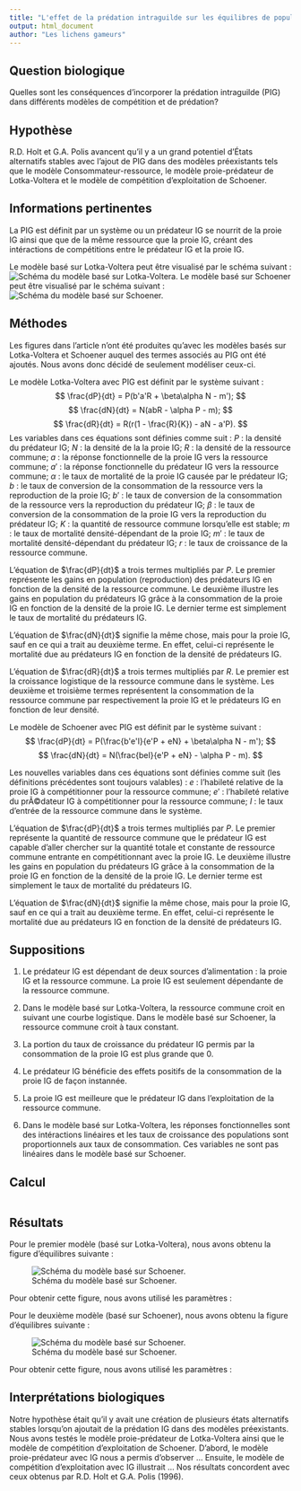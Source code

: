 ```yaml
---
title: "L'effet de la prédation intraguilde sur les équilibres de populations dans une communauté"
output: html_document
author: "Les lichens gameurs"
---
```


## Question biologique
Quelles sont les conséquences d'incorporer la prédation intraguilde (PIG) dans différents modèles de compétition et de prédation?


## Hypothèse
R.D. Holt et G.A. Polis avancent qu'il y a un grand potentiel d'États alternatifs stables avec l'ajout de PIG dans des modèles préexistants tels que le modèle Consommateur-ressource, le modèle proie-prédateur de Lotka-Voltera et le modèle de compétition d'exploitation de Schoener.


## Informations pertinentes
La PIG est définit par un système ou un prédateur IG se nourrit de la proie IG ainsi que que de la même ressource que la proie IG, créant des intéractions de compétitions entre le prédateur IG et la proie IG. 

Le modèle basé sur Lotka-Voltera peut être visualisé par le schéma suivant :
![Schéma du modèle basé sur Lotka-Voltera.](Schema_LV5.png)
Le modèle basé sur Schoener peut être visualisé par le schéma suivant :
![Schéma du modèle basé sur Schoener.](Schema_S8.png)


## Méthodes
Les figures dans l'article n'ont été produites qu'avec les modèles basés sur Lotka-Voltera et Schoener auquel des termes associés au PIG ont été ajoutés. Nous avons donc décidé de seulement modéliser ceux-ci.

Le modèle Lotka-Voltera avec PIG est définit par le système suivant :
$$
\frac{dP}{dt} = P(b'a'R + \beta\alpha N - m');
$$ 
$$
\frac{dN}{dt} = N(abR - \alpha P - m);
$$ 
$$
\frac{dR}{dt} = R(r(1 - \frac{R}{K}) - aN - a'P).
$$ 
Les variables dans ces équations sont définies comme suit :
$P$ : la densité du prédateur IG;
$N$ : la densité de la la proie IG;
$R$ : la densité de la ressource commune;
$a$ : la réponse fonctionnelle de la proie IG vers la ressource commune;
$a'$ : la réponse fonctionnelle du prédateur IG vers la ressource commune;
$\alpha$ : le taux de mortalité de la proie IG causée par le prédateur IG;
$b$ : le taux de conversion de la consommation de la ressource vers la reproduction de la proie IG;
$b'$ : le taux de conversion de la consommation de la ressource vers la reproduction du prédateur IG;
$\beta$ : le taux de conversion de la consommation de la proie IG vers la reproduction du prédateur IG;
$K$ : la quantité de ressource commune lorsqu'elle est stable;
$m$ : le taux de mortalité densité-dépendant de la proie IG;
$m'$ : le taux de mortalité densité-dépendant du prédateur IG;
$r$ : le taux de croissance de la ressource commune.

L'équation de $\frac{dP}{dt}$ a trois termes multipliés par $P$. Le premier représente les gains en population (reproduction) des prédateurs IG en fonction de la densité de la ressource commune. Le deuxième illustre les gains en population du prédateurs IG grâce à la consommation de la proie IG en fonction de la densité de la proie IG. Le dernier terme est simplement le taux de mortalité du prédateurs IG.

L'équation de $\frac{dN}{dt}$ signifie la même chose, mais pour la proie IG, sauf en ce qui a trait au deuxième terme. En effet, celui-ci représente le mortalité due au prédateurs IG en fonction de la densité de prédateurs IG.

L'équation de $\frac{dR}{dt}$ a trois termes multipliés par $R$. Le premier est la croissance logistique de la ressource commune dans le système. Les deuxième et troisième termes représentent la consommation de la ressource commune par respectivement la proie IG et le prédateurs IG en fonction de leur densité.


Le modèle de Schoener avec PIG est définit par le système suivant :
$$
\frac{dP}{dt} = P(\frac{b'e'I}{e'P + eN} + \beta\alpha N - m');
$$ 
$$
\frac{dN}{dt} = N(\frac{beI}{e'P + eN} - \alpha P - m).
$$ 

Les nouvelles variables dans ces équations sont définies comme suit (les définitions précédentes sont toujours valables) :
$e$ : l'habileté relative de la proie IG à compétitionner pour la ressource commune;
$e'$ : l'habileté relative du prÃ©dateur IG à compétitionner pour la ressource commune;
$I$ : le taux d'entrée de la ressource commune dans le système.

L'équation de $\frac{dP}{dt}$ a trois termes multipliés par $P$. Le premier représente la quantité de ressource commune que le prédateur IG est capable d'aller chercher sur la quantité totale et constante de ressource commune entrante en compétitionnant avec la proie IG. Le deuxième illustre les gains en population du prédateurs IG grâce à la consommation de la proie IG en fonction de la densité de la proie IG. Le dernier terme est simplement le taux de mortalité du prédateurs IG.

L'équation de $\frac{dN}{dt}$ signifie la même chose, mais pour la proie IG, sauf en ce qui a trait au deuxième terme. En effet, celui-ci représente le mortalité due au prédateurs IG en fonction de la densité de prédateurs IG.


## Suppositions
1. Le prédateur IG est dépendant de deux sources d'alimentation : la proie IG et la ressource commune. La proie IG est seulement dépendante de la ressource commune.

1. Dans le modèle basé sur Lotka-Voltera, la ressource commune croit en suivant une courbe logistique. Dans le modèle basé sur Schoener, la ressource commune croit à taux constant.

1. La portion du taux de croissance du prédateur IG permis par la consommation de la proie IG est plus grande que 0. 

1. Le prédateur IG bénéficie des effets positifs de la consommation de la proie IG de façon instannée. 

1. La proie IG est meilleure que le prédateur IG dans l'exploitation de la ressource commune.

1. Dans le modèle basé sur Lotka-Voltera, les réponses fonctionnelles sont des intéractions linéaires et les taux de croissance des populations sont proportionnels aux taux de consommation. Ces variables ne sont pas linéaires dans le modèle basé sur Schoener.


## Calcul
```r


```

## Résultats
Pour le premier modèle (basé sur Lotka-Voltera), nous avons obtenu la figure d'équilibres suivante : 

![Schéma du modèle basé sur Schoener.](Schema_S8.png)

Pour obtenir cette figure, nous avons utilisé les paramètres : 


Pour le deuxième modèle (basé sur Schoener), nous avons obtenu la figure d'équilibres suivante : 

![Schéma du modèle basé sur Schoener.](Schema_S8.png)

Pour obtenir cette figure, nous avons utilisé les paramètres : 


## Interprétations biologiques

Notre hypothèse était qu'il y avait une création de plusieurs états alternatifs stables lorsqu'on ajoutait de la prédation IG dans des modèles préexistants. Nous avons testés le modèle proie-prédateur de Lotka-Voltera ainsi que le modèle de compétition d'exploitation de Schoener. D'abord, le modèle proie-prédateur avec IG nous a permis d'observer ...
Ensuite, le modèle de compétition d'exploitation avec IG illustrait ...
Nos résultats concordent avec ceux obtenus par R.D. Holt et G.A. Polis (1996).
